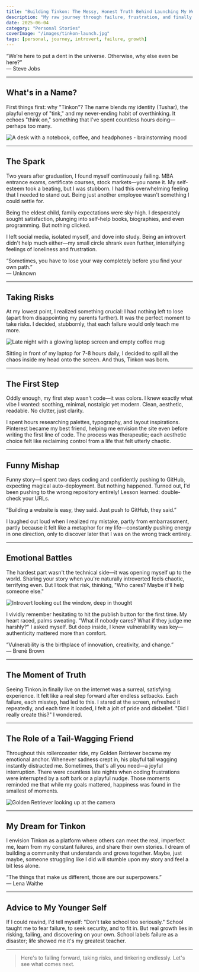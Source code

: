```yaml
---
title: "Building Tinkon: The Messy, Honest Truth Behind Launching My Website"
description: "My raw journey through failure, frustration, and finally finding my voice by launching Tinkon.in"
date: 2025-06-04
category: "Personal Stories"
coverImage: "/images/tinkon-launch.jpg"
tags: [personal, journey, introvert, failure, growth]
---
```





<Quote>
  “We’re here to put a dent in the universe. Otherwise, why else even be here?”  
  <br />— Steve Jobs
</Quote>

---

## What's in a Name?

First things first: why "Tinkon"? The name blends my identity (Tushar), the playful energy of "tink," and my never-ending habit of overthinking. It echoes "think on," something that I've spent countless hours doing—perhaps too many.

<Image
  src="/images/thinking-desk.png"
  alt="A desk with a notebook, coffee, and headphones - brainstorming mood"
  width={800}
  height={400}
  className="rounded-xl my-6 mx-auto shadow-lg"
/>

---

## The Spark

Two years after graduation, I found myself continuously failing. MBA entrance exams, certificate courses, stock markets—you name it. My self-esteem took a beating, but I was stubborn. I had this overwhelming feeling that I needed to stand out. Being just another employee wasn't something I could settle for.

Being the eldest child, family expectations were sky-high. I desperately sought satisfaction, plunging into self-help books, biographies, and even programming. But nothing clicked.

I left social media, isolated myself, and dove into study. Being an introvert didn't help much either—my small circle shrank even further, intensifying feelings of loneliness and frustration.

<Quote>
  “Sometimes, you have to lose your way completely before you find your own path.”  
  <br />— Unknown
</Quote>

---

## Taking Risks

At my lowest point, I realized something crucial: I had nothing left to lose (apart from disappointing my parents further). It was the perfect moment to take risks. I decided, stubbornly, that each failure would only teach me more.

<Image
  src="/images/laptop-night.jpg"
  alt="Late night with a glowing laptop screen and empty coffee mug"
  width={800}
  height={400}
  className="rounded-xl my-6 mx-auto shadow-lg"
/>

Sitting in front of my laptop for 7-8 hours daily, I decided to spill all the chaos inside my head onto the screen. And thus, Tinkon was born.

---

## The First Step

Oddly enough, my first step wasn't code—it was colors. I knew exactly what vibe I wanted: soothing, minimal, nostalgic yet modern. Clean, aesthetic, readable. No clutter, just clarity.

I spent hours researching palettes, typography, and layout inspirations. Pinterest became my best friend, helping me envision the site even before writing the first line of code. The process was therapeutic; each aesthetic choice felt like reclaiming control from a life that felt utterly chaotic.


---

## Funny Mishap

Funny story—I spent two days coding and confidently pushing to GitHub, expecting magical auto-deployment. But nothing happened. Turned out, I'd been pushing to the wrong repository entirely! Lesson learned: double-check your URLs.

<Quote>
  “Building a website is easy, they said. Just push to GitHub, they said.”
</Quote>

I laughed out loud when I realized my mistake, partly from embarrassment, partly because it felt like a metaphor for my life—constantly pushing energy in one direction, only to discover later that I was on the wrong track entirely.

---

## Emotional Battles

The hardest part wasn't the technical side—it was opening myself up to the world. Sharing your story when you're naturally introverted feels chaotic, terrifying even. But I took that risk, thinking, "Who cares? Maybe it'll help someone else."

<Image
  src="/images/introvert-window.jpg"
  alt="Introvert looking out the window, deep in thought"
  width={800}
  height={400}
  className="rounded-xl my-6 mx-auto shadow-lg"
/>

I vividly remember hesitating to hit the publish button for the first time. My heart raced, palms sweating. "What if nobody cares? What if they judge me harshly?" I asked myself. But deep inside, I knew vulnerability was key—authenticity mattered more than comfort.

<Quote>
  “Vulnerability is the birthplace of innovation, creativity, and change.”  
  <br />— Brené Brown
</Quote>

---

## The Moment of Truth

Seeing Tinkon.in finally live on the internet was a surreal, satisfying experience. It felt like a real step forward after endless setbacks. Each failure, each misstep, had led to this. I stared at the screen, refreshed it repeatedly, and each time it loaded, I felt a jolt of pride and disbelief. "Did I really create this?" I wondered.


---

## The Role of a Tail-Wagging Friend

Throughout this rollercoaster ride, my Golden Retriever became my emotional anchor. Whenever sadness crept in, his playful tail wagging instantly distracted me. Sometimes, that's all you need—a joyful interruption. There were countless late nights when coding frustrations were interrupted by a soft bark or a playful nudge. Those moments reminded me that while my goals mattered, happiness was found in the smallest of moments.

<Image
  src="/images/golden-retriever.jpg"
  alt="Golden Retriever looking up at the camera"
  width={800}
  height={400}
  className="rounded-xl my-6 mx-auto shadow-lg"
/>

---

## My Dream for Tinkon

I envision Tinkon as a platform where others can meet the real, imperfect me, learn from my constant failures, and share their own stories. I dream of building a community that understands and grows together. Maybe, just maybe, someone struggling like I did will stumble upon my story and feel a bit less alone.

<Quote>
  “The things that make us different, those are our superpowers.”  
  <br />— Lena Waithe
</Quote>

---

## Advice to My Younger Self

If I could rewind, I'd tell myself: "Don't take school too seriously." School taught me to fear failure, to seek security, and to fit in. But real growth lies in risking, failing, and discovering on your own. School labels failure as a disaster; life showed me it's my greatest teacher.

---

> Here's to failing forward, taking risks, and tinkering endlessly. Let's see what comes next.
